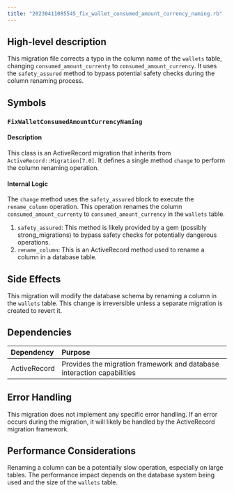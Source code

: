 ```yaml
---
title: "20230411085545_fix_wallet_consumed_amount_currency_naming.rb"
---
```


## High-level description
This migration file corrects a typo in the column name of the `wallets` table, changing `consumed_amount_currenty` to `consumed_amount_currency`. It uses the `safety_assured` method to bypass potential safety checks during the column renaming process.

## Symbols

### `FixWalletConsumedAmountCurrencyNaming`
#### Description
This class is an ActiveRecord migration that inherits from `ActiveRecord::Migration[7.0]`. It defines a single method `change` to perform the column renaming operation.

#### Internal Logic
The `change` method uses the `safety_assured` block to execute the `rename_column` operation. This operation renames the column `consumed_amount_currenty` to `consumed_amount_currency` in the `wallets` table.

1. `safety_assured`: This method is likely provided by a gem (possibly strong_migrations) to bypass safety checks for potentially dangerous operations.
2. `rename_column`: This is an ActiveRecord method used to rename a column in a database table.

## Side Effects
This migration will modify the database schema by renaming a column in the `wallets` table. This change is irreversible unless a separate migration is created to revert it.

## Dependencies
| Dependency | Purpose |
|:-----------|:--------|
| ActiveRecord | Provides the migration framework and database interaction capabilities |

## Error Handling
This migration does not implement any specific error handling. If an error occurs during the migration, it will likely be handled by the ActiveRecord migration framework.

## Performance Considerations
Renaming a column can be a potentially slow operation, especially on large tables. The performance impact depends on the database system being used and the size of the `wallets` table.